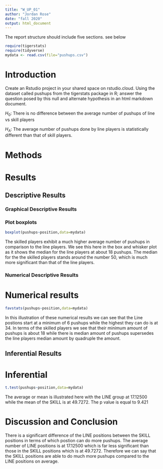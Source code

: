 ```yaml
---
title: "W_UP_01"
author: "Jordan Rose"
date: "fall 2020"
output: html_document
---
```




The report structure should include five sections.  see below



```r
require(tigerstats)
require(tidyverse)
mydata <- read.csv(file="pushups.csv")
```

# Introduction

<!--In this section you explain what you are trying to show. Where did the data come from? What is the research or other question you are trying to answer?!-->

Create an Rstudio project in your shared space on rstudio.cloud.  Using the dataset called pushups from the tigerstats package in R; answer the question posed by this null and alternate hypothesis in an html markdown document.

$H_0$: There is no difference between the average number of pushups of line vs skill players

$H_A$: The average number of pushups done by line players is statistically different than that of skill players.

# Methods

<!--Decide on your methods: use "variable analysis" or other appropriate descriptors. Make sure to choose at least one graphical method and at least one numerical method.!-->

# Results

<!--Divide this section into two sub-sections: One for your descriptive results and one for your inferential results.!-->

## Descriptive Results

### Graphical Descriptive Results

<!--Graphical results here. Make sure to show your code. Provide appropriate labels for axes, giving units if possible, and provide a good title for the graph, too. Use the graphical results to describe the patterns if any that exist in the data as focused toward the research question!-->

### Plot boxplots

```r
boxplot(pushups~position,data=mydata)
```

The skilled players exhibit a much higher average number of pushups in comparison to the line players. We see this here in the box and whisker plot as it shows the median for the line players at about 18 pushups. The median for the the skilled players stands around the number 50, which is much more significant than that of the line players. 

### Numerical Descriptive Results

<!--Numerical results go here. Use the numerical results to describe the patterns if any that exist in the data as focused toward the research question!-->

# Numerical results

```r
favstats(pushups~position,data=mydata)
```

In this illustration of these numerical results we can see that the Line postions start at a minimum of 6 pushups while the highest they can do is at 34. In terms of the skilled players we see that their minimum amount of pushups is about 18 while there is median amount of pushups supersedes the line players median amount by quadruple the amount.  

## Inferential Results

<!--State hypothesis clearly. Make sure your discussion of the inferential test covers all the aspects that the test output produces, such as test statistic, p-value etc. Make a decision about the null hypothesis, explain the assumptions on which the selected test/procedure was based, and why the chosen procedure satisfys the assumptions and is appropriate to answer the research question!-->

# Inferential  
  
```r
t.test(pushups~position,data=mydata)
```

The average or mean is illustrated here with the LINE group at 17.12500 while the mean of the SKILL is at 49.7272.
The p value is equal to 9.421

# Discussion and Conclusion

<!--Discussion and conclusion here. If you found a relationship be sure to consider whether the relationship occurs because one of the variavbles causes the other, or whether they perhasps are related for some other reason. Watch the chapter 6 videos from the GeorgeTown videos collection.!-->

There is a significant difference of the LINE positions between the SKILL positions in terms of which postion can do more pushups. The average number of LINE positions is at 17.12500 which is far less significant than those in the SKILL positions which is at 49.7272. Therefore we can say that the SKILL positions are able to do much more pushups compared to the LINE positions on average. 

